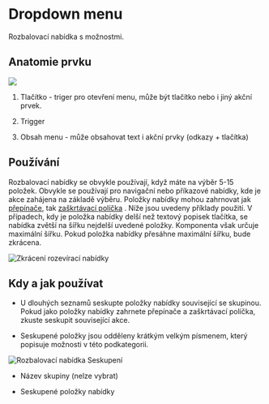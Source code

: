 

<Meta title="Design System/Guideline/Dropdown menu" /> 


# Dropdown menu

Rozbalovací nabídka s možnostmi.

  

## Anatomie prvku


![](https://lh6.googleusercontent.com/hXjrmxqpKVnlU1dLN0y6qlRHOipFLI3y7fhv3tm1EcCm9mstygVIB_zO9wPdSbaCmLp3quhHjwJ05RgBgr-PT3ac04Jlx61v5bQyOP4s-RxlZtos-LHHOVtV3aWpEMDoPAfdZw0Y)

1.  Tlačítko - triger pro otevření menu, může být tlačítko nebo i jiný akční prvek.
    
2.  Trigger
    
3.  Obsah menu - může obsahovat text i akční prvky (odkazy + tlačítka)
    

  

## Používání

Rozbalovací nabídky se obvykle používají, když máte na výběr 5-15 položek. Obvykle se používají pro navigační nebo příkazové nabídky, kde je akce zahájena na základě výběru. Položky nabídky mohou zahrnovat jak [přepínače,](https://atlassian.design/guidelines/product/components/radios) tak [zaškrtávací políčka](https://atlassian.design/guidelines/product/components/checkboxes) . Níže jsou uvedeny příklady použití.
V případech, kdy je položka nabídky delší než textový popisek tlačítka, se nabídka zvětší na šířku nejdelší uvedené položky. Komponenta však určuje maximální šířku. Pokud položka nabídky přesáhne maximální šířku, bude zkrácena.

![Zkrácení rozevírací nabídky](https://lh3.googleusercontent.com/0CRMqLz2HUeMtHQv2ZrUtNCTTtbsKTnY8fFe-QWRGGl6PA82KtoyFpBHl6fVJAcmUcHJARLQvCBsQUlnD08opcrvUwwMXD9ITYDTHeTF9fvF-HPjMX-_vXXTdj4lmTON6JM_Iuuc)

  

## Kdy a jak používat 

- U dlouhých seznamů seskupte položky nabídky související se skupinou. Pokud jako položky nabídky zahrnete přepínače a zaškrtávací políčka, zkuste seskupit související akce.

- Seskupené položky jsou odděleny krátkým velkým písmenem, který popisuje možnosti v této podkategorii.

![Rozbalovací nabídka Seskupení](https://lh4.googleusercontent.com/sRAfs1qPSAlvFI2MTCZstWxw7_Li7xkLJ4ymcSxAJ_djPYuN3m71gh0FDkLf6gDCW7YW495YYAUMlApR_3rDGhw4ytyxHKPDEnU1D9GWJkhB2Oy1k4fP36rwQODT4UQT_IxpFULH)

-  Název skupiny (nelze vybrat)
    
- Seskupené položky nabídky
